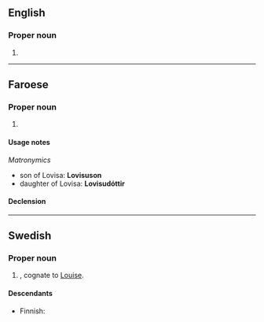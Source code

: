 ==English==

===Proper noun===
{{en-proper noun}}

# {{given name|female}}

----

==Faroese==

===Proper noun===
{{head|fo|proper noun}}

# {{given name|female|lang=fo}}

====Usage notes====
''Matronymics''
* son of Lovisa: '''Lovisuson'''
* daughter of Lovisa: '''Lovisudóttir'''

====Declension====
{{fo-decl-proper-noun-s-indef|Lovisa|Lovisu|Lovisu|Lovisu}}

----

==Swedish==

===Proper noun===
{{head|sv|proper noun}}

# {{given name|female|lang=sv}}, cognate to [[Louise]].

====Descendants====
* Finnish: {{l|fi|Loviisa}}
